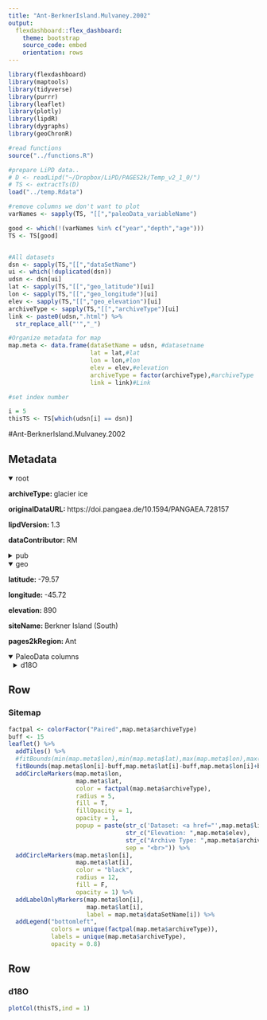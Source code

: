 ```yaml
---
title: "Ant-BerknerIsland.Mulvaney.2002"
output: 
  flexdashboard::flex_dashboard:
    theme: bootstrap
    source_code: embed
    orientation: rows
---
```


```r
library(flexdashboard)
library(maptools)
library(tidyverse)
library(purrr)
library(leaflet)
library(plotly)
library(lipdR)
library(dygraphs)
library(geoChronR)

#read functions
source("../functions.R")

#prepare LiPD data..
# D <- readLipd("~/Dropbox/LiPD/PAGES2k/Temp_v2_1_0/")
# TS <- extractTs(D)
load("../temp.Rdata")

#remove columns we don't want to plot
varNames <- sapply(TS, "[[","paleoData_variableName")

good <- which(!(varNames %in% c("year","depth","age")))
TS <- TS[good]


#All datasets
dsn <- sapply(TS,"[[","dataSetName")
ui <- which(!duplicated(dsn))
udsn <- dsn[ui]
lat <- sapply(TS,"[[","geo_latitude")[ui]
lon <- sapply(TS,"[[","geo_longitude")[ui]
elev <- sapply(TS,"[[","geo_elevation")[ui]
archiveType <- sapply(TS,"[[","archiveType")[ui]
link <- paste0(udsn,".html") %>% 
  str_replace_all("'","_")

#Organize metadata for map
map.meta <- data.frame(dataSetName = udsn, #datasetname
                       lat = lat,#lat
                       lon = lon,#lon
                       elev = elev,#elevation
                       archiveType = factor(archiveType),#archiveType
                       link = link)#Link

#set index number

i = 5
thisTS <- TS[which(udsn[i] == dsn)]
```
#Ant-BerknerIsland.Mulvaney.2002

Metadata {.sidebar}
-------------------------------------

<details open style="margin-left: 0px">
<summary>root</summary>
<p style="margin-left: 0px"><strong>archiveType: </strong>glacier ice
<p style="margin-left: 0px"><strong>originalDataURL: </strong>https://doi.pangaea.de/10.1594/PANGAEA.728157
<p style="margin-left: 0px"><strong>lipdVersion: </strong>1.3
<p style="margin-left: 0px"><strong>dataContributor: </strong>RM
</details>
<details>
<summary>pub</summary>
<details style="margin-left: 10px">
<summary>pub1</summary>
<p style="margin-left: 10px"><strong>author: </strong>Mulvaney, Robert;Oerter, Hans;Peel, David A.;Graf, Wolfgang;Arrowsmith, Carol;Pasteur, Elizabeth C.;Knight, Bruce;Littot, Geneviève C.;Miners, William D.
<p style="margin-left: 10px"><strong>citeKey: </strong>mulvaney20021000yearicecorerecordsfro
<p style="margin-left: 10px"><strong>journal: </strong>Annals of Glaciology
<p style="margin-left: 10px"><strong>volume: </strong>35
<p style="margin-left: 10px"><strong>pages: </strong>146-154
<p style="margin-left: 10px"><strong>pubYear: </strong>2002
<p style="margin-left: 10px"><strong>title: </strong>1000 year ice-core records from Berkner Island, Antarctica
<p style="margin-left: 10px"><strong>DOI: </strong>10.3189/172756402781817176
</details>
<details style="margin-left: 10px">
<summary>pub2</summary>
<p style="margin-left: 10px"><strong>author: </strong>Ruth, Urs;Wagenbach, Dietmar;Mulvaney, Robert;Oerter, Hans;Graf, Wolfgang;Pulz, Henning;Littot, Genevieve
<p style="margin-left: 10px"><strong>citeKey: </strong>ruth2004comprehensive1000yearclim
<p style="margin-left: 10px"><strong>journal: </strong>Annals of Glaciology
<p style="margin-left: 10px"><strong>volume: </strong>39
<p style="margin-left: 10px"><strong>pages: </strong>146-154
<p style="margin-left: 10px"><strong>pubYear: </strong>2004
<p style="margin-left: 10px"><strong>title: </strong>Comprehensive 1000 year climatic history from an intermediate-depth ice core from the south dome of Berkner Island, Antarctica: methods, dating and first results
<p style="margin-left: 10px"><strong>DOI: </strong>10.3189/172756404781814104
</details>
<details style="margin-left: 10px">
<summary>pub3</summary>
<p style="margin-left: 10px"><strong>author: </strong>Mulvaney, R.
<p style="margin-left: 10px"><strong>citeKey: </strong>mulvaney2002httpsdoipangaeade101594pangaea728157DataCitation
<p style="margin-left: 10px"><strong>title: </strong>PANGAEA
</details>
</details>
<details open style="margin-left: 0px">
<summary>geo</summary>
<p style="margin-left: 0px"><strong>latitude: </strong>-79.57
<p style="margin-left: 0px"><strong>longitude: </strong>-45.72
<p style="margin-left: 0px"><strong>elevation: </strong>890
<p style="margin-left: 0px"><strong>siteName: </strong>Berkner Island (South)
<p style="margin-left: 0px"><strong>pages2kRegion: </strong>Ant
</details>
<details open>
<summary>PaleoData columns</summary>
<details style="margin-left: 10px">
<summary>d18O</summary>
<p style="margin-left: 10px"><strong>TSid: </strong>Ant_005
<p style="margin-left: 10px"><strong>variableName: </strong>d18O
<p style="margin-left: 10px"><strong>units: </strong>permil
<p style="margin-left: 10px"><strong>useInGlobalTemperatureAnalysis: </strong>TRUE
<details>
<summary>interpretation</summary>
<details style="margin-left: 20px">
<summary>1</summary>
<p style="margin-left: 20px"><strong>interpDirection: </strong>positive
<p style="margin-left: 20px"><strong>scope: </strong>climate
<p style="margin-left: 20px"><strong>seasonality: </strong>1 2 3 4 5 6 7 8 9 10 11 12
<p style="margin-left: 20px"><strong>variable: </strong>T
<p style="margin-left: 20px"><strong>variableDetail: </strong>air@condensationLevel
</details>
</details>
</details>

Row
-----------------------------------------------------------------------

### Sitemap

```r
factpal <- colorFactor("Paired",map.meta$archiveType)
buff <- 15
leaflet() %>% 
  addTiles() %>% 
  #fitBounds(min(map.meta$lon),min(map.meta$lat),max(map.meta$lon),max(map.meta$lat)) %>% 
  fitBounds(map.meta$lon[i]-buff,map.meta$lat[i]-buff,map.meta$lon[i]+buff,map.meta$lat[i]+buff) %>% 
  addCircleMarkers(map.meta$lon, 
                   map.meta$lat, 
                   color = factpal(map.meta$archiveType),
                   radius = 5, 
                   fill = T,
                   fillOpacity = 1,
                   opacity = 1,
                   popup = paste(str_c('Dataset: <a href="',map.meta$link,'">',map.meta$dataSetName,'</a>'),
                                 str_c("Elevation: ",map.meta$elev),
                                 str_c("Archive Type: ",map.meta$archiveType),
                                 sep = "<br>")) %>%
  addCircleMarkers(map.meta$lon[i], 
                   map.meta$lat[i], 
                   color = "black",
                   radius = 12, 
                   fill = F,
                   opacity = 1) %>%
  addLabelOnlyMarkers(map.meta$lon[i], 
                      map.meta$lat[i], 
                      label = map.meta$dataSetName[i]) %>%
  addLegend("bottomleft",
            colors = unique(factpal(map.meta$archiveType)),
            labels = unique(map.meta$archiveType),
            opacity = 0.8)
```

Row {.tabset .tabset-fade}
-----------------------------------------------------------------------

### d18O
```r
plotCol(thisTS,ind = 1)
```
